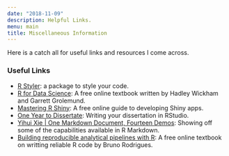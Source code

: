 ```yaml
---
date: "2018-11-09"
description: Helpful Links.
menu: main
title: Miscellaneous Information
---
```


Here is a catch all for useful links and resources I come across.  


### Useful Links

* [R Styler](https://styler.r-lib.org/): a package to style your code.
* [R for Data Science](https://r4ds.had.co.nz/): A free online textbook written by Hadley Wickham and Garrett Grolemund.
* [Mastering R Shiny](https://mastering-shiny.org/): A free online guide to developing Shiny apps.
* [One Year to Dissertate](https://livefreeordichotomize.com/posts/2018-09-14-one-year-to-dissertate/): Writing your dissertation in RStudio. 
* [Yihui Xie | One Markdown Document, Fourteen Demos](https://www.youtube.com/watch?v=qLEkUjxk7e8&ab_channel=RStudio): Showing off some of the capabilities available in R Markdown.
* [Building reproducible analytical pipelines with R](https://raps-with-r.dev/): A free online textbook on writting reliable R code by Bruno Rodrigues. 

<!-- * ggplot examples / cheat sheet -->
